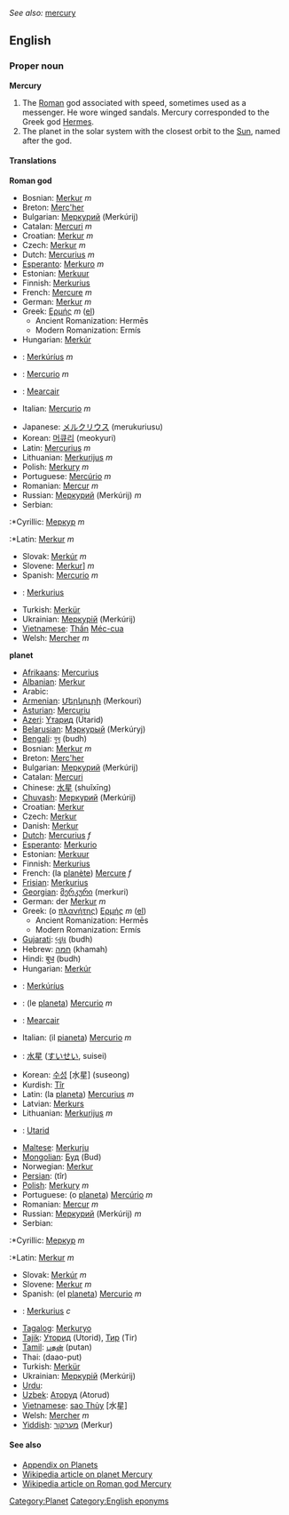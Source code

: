 ''See also:'' [[mercury]]
==English==
===Proper noun===
'''Mercury'''

#The [[Roman]] god associated with speed, sometimes used as a messenger. He wore winged sandals. Mercury corresponded to the Greek god [[Hermes]].
#The planet in the solar system with the closest orbit to the [[Sun]], named after the god.

====Translations====
'''Roman god'''
{{top}}
*Bosnian: [[Merkur]] ''m''
*Breton: [[Merc'her]]
*Bulgarian: [[Меркурий]] (Merkúrij) 
*Catalan: [[Mercuri]] ''m''
*Croatian: [[Merkur]] ''m''
*Czech: [[Merkur]] ''m''
*Dutch: [[Mercurius]] ''m''
*[[Esperanto]]: [[Merkuro]] ''m''
*Estonian: [[Merkuur]]
*Finnish: [[Merkurius]]
*French: [[Mercure]] ''m''
*German: [[Merkur]] ''m''
*Greek: [[Ερμής]] ''m'' ([[:el:Ερμής|el]])
**Ancient Romanization: Hermēs
**Modern Romanization: Ermís
*Hungarian: [[Merkúr]]
*{{is}}: [[Merkúríus]] ''m''
*{{ia}}: [[Mercurio]] ''m''
*{{ga}}: [[Mearcair]]
*Italian: [[Mercurio]] ''m''
{{mid}}
*Japanese: [[メルクリウス]] (merukuriusu)
*Korean: [[머큐리]] (meokyuri)
*Latin: [[Mercurius]] ''m''
*Lithuanian: [[Merkurijus]] ''m''
*Polish: [[Merkury]] ''m''
*Portuguese: [[Mercúrio]] ''m''
*Romanian: [[Mercur]] ''m''
*Russian: [[Меркурий]] (Merkúrij) ''m''
*Serbian:
:*Cyrillic: [[Меркур]] ''m''
:*Latin: [[Merkur]] ''m''
*Slovak: [[Merkúr]] ''m''
*Slovene: [[Merkur]]] ''m''
*Spanish: [[Mercurio]] ''m''
*{{sv}}: [[Merkurius]]
*Turkish: [[Merkür]]
*Ukrainian: [[Меркурій]] (Merkúrij) 
*[[Vietnamese]]: [[Thần]] [[Méc-cua]]
*Welsh: [[Mercher]] ''m''
{{bottom}}

'''planet'''
{{top}}
*[[Afrikaans]]: [[Mercurius]]
*[[Albanian]]: [[Merkur]]
*Arabic: {{ARchar|[[عطارد]]}} {{IPAchar|(ʕuʈáːrid)}}
*[[Armenian]]: [[Մերկուրի]] (Merkouri)
*[[Asturian]]: [[Mercuriu]]
*[[Azeri]]: [[Үтарид]] (Ütarid)
*[[Belarusian]]: [[Мэркурый]] (Merkúryj)
*[[Bengali]]: [[বুধ]] (budh)
*Bosnian: [[Merkur]] ''m''
*Breton: [[Merc'her]]
*Bulgarian: [[Меркурий]] (Merkúrij)
*Catalan: [[Mercuri]]
*Chinese: [[水星]] (shuǐxīng)
*[[Chuvash]]: [[Меркурий]] (Merkúrij)
*Croatian: [[Merkur]]
*Czech: [[Merkur]]
*Danish: [[Merkur]]
*[[Dutch]]: [[Mercurius]] ''f''
*[[Esperanto]]: [[Merkurio]]
*Estonian: [[Merkuur]]
*Finnish: [[Merkurius]]
*French: (la [[planète]]) [[Mercure]] ''f''
*[[Frisian]]: [[Merkurius]]
*[[Georgian]]: [[მერკური]] (merkuri)
*German: der [[Merkur]] ''m''
*Greek: (ο [[πλανήτη]]ς) [[Ερμής]] ''m'' ([[:el:Ερμής|el]])
**Ancient Romanization: Hermēs
**Modern Romanization: Ermís
*[[Gujarati]]: [[બુધ]] (budh)
*Hebrew: [[חמה]] (khamah)
*Hindi: [[बुध]] (budh)
*Hungarian: [[Merkúr]]
*{{is}}: [[Merkúríus]]
*{{ia}}: (le [[planeta]]) [[Mercurio]] ''m''
{{mid}}
*{{ga}}: [[Mearcair]]
*Italian: (il [[pianeta]]) [[Mercurio]] ''m''
*{{ja}}: [[水星]] ([[すいせい]], suisei)
*Korean: [[수성]] [水星] (suseong)
*Kurdish: [[Tîr]]
*Latin: (la [[planeta]]) [[Mercurius]] ''m''
*Latvian: [[Merkurs]]
*Lithuanian: [[Merkurijus]] ''m''
*{{ms}}: [[Utarid]]
*[[Maltese]]: [[Merkurju]]
*[[Mongolian]]: [[Буд]] (Bud)
*Norwegian: [[Merkur]]
*[[Persian]]: {{FAchar|[[تیر]]}} (tîr)
*[[Polish]]: [[Merkury]] ''m''
*Portuguese: (o [[planeta]]) [[Mercúrio]] ''m''
*Romanian: [[Mercur]] ''m''
*Russian: [[Меркурий]] (Merkúrij) ''m''
*Serbian:
:*Cyrillic: [[Меркур]] ''m''
:*Latin: [[Merkur]] ''m''
*Slovak: [[Merkúr]] ''m''
*Slovene: [[Merkur]] ''m''
*Spanish: (el [[planeta]]) [[Mercurio]] ''m''
*{{sv}}: [[Merkurius]] ''c''
*[[Tagalog]]: [[Merkuryo]]
*[[Tajik]]: [[Уторид]] (Utorid), [[Тир]] (Tir)
*[[Tamil]]: [[புதன்]] (putan)
*Thai: {{THchar|[[ดาวพุธ]]}} (daao-put)
*Turkish: [[Merkür]]
*Ukrainian: [[Меркурій]] (Merkúrij)
*[[Urdu]]: {{FAchar|[[عطارد]]}} {{IPAchar|(ʕuʈáːrid)}}
*[[Uzbek]]: [[Аторуд]] (Atorud)
*[[Vietnamese]]: [[sao Thủy]] [水星]
*Welsh: [[Mercher]] ''m''
*[[Yiddish]]: [[מערקור]] (Merkur)
{{bottom}}

==== See also ====
*[[Wiktionary_Appendix:Planets|Appendix on Planets]]
*[[w:Mercury (planet)|Wikipedia article on planet Mercury]]
*[[w:Mercury (god)|Wikipedia article on Roman god Mercury]]

[[Category:Planet]]
[[Category:English eponyms]]